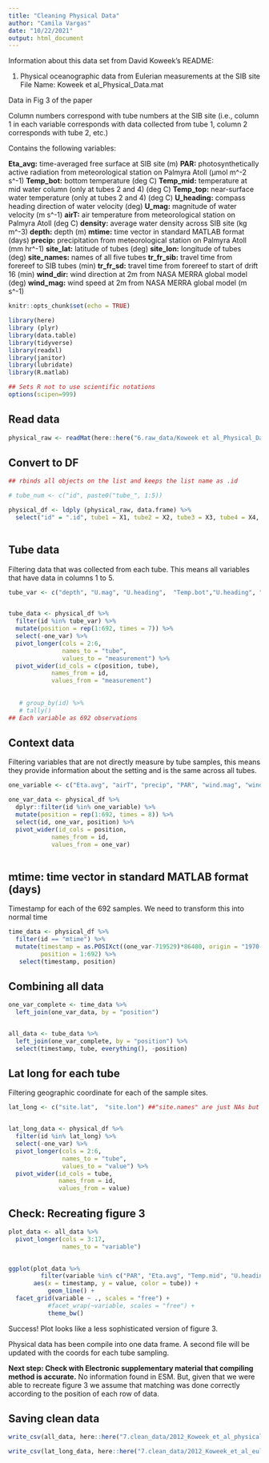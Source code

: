 ```yaml
---
title: "Cleaning Physical Data"
author: "Camila Vargas"
date: "10/22/2021"
output: html_document
---
```

Information about this data set from David Koweek's README:

1. Physical oceanographic data from Eulerian measurements at the SIB site
File Name:  Koweek et al_Physical_Data.mat

Data in Fig 3 of the paper 

Column numbers correspond with tube numbers at the SIB site (i.e., column 1 in each variable corresponds with data collected from tube 1, column 2 corresponds with tube 2, etc.)

Contains the following variables:

**Eta_avg:** time-averaged free surface at SIB site (m)
**PAR:** photosynthetically active radiation from meteorological station on Palmyra Atoll (μmol m^-2 s^-1)
**Temp_bot:** bottom temperature (deg C)
**Temp_mid:** temperature at mid water column (only at tubes 2 and 4) (deg C)
**Temp_top:** near-surface water temperature (only at tubes 2 and 4) (deg C)
**U_heading:** compass heading direction of water velocity (deg)
**U_mag:** magnitude of water velocity (m s^-1)
**airT:** air temperature from meteorological station on Palmyra Atoll (deg C)
**density:** average water density across SIB site (kg m^-3)
**depth:** depth (m)
**mtime:** time vector in standard MATLAB format (days)
**precip:** precipitation from meteorological station on Palmyra Atoll (mm hr^-1)
**site_lat:** latitude of tubes (deg)
**site_lon:** longitude of tubes (deg)
**site_names:** names of all five tubes
**tr_fr_sib:** travel time from forereef to SIB tubes (min)
**tr_fr_sd:** travel time from forereef to start of drift 16 (min)
**wind_dir:** wind direction at 2m from NASA MERRA global model (deg)
**wind_mag:** wind speed at 2m from NASA MERRA global model (m s^-1)

```r
knitr::opts_chunk$set(echo = TRUE)

library(here)
library (plyr)
library(data.table)
library(tidyverse)
library(readxl)
library(janitor)
library(lubridate)
library(R.matlab)

## Sets R not to use scientific notations
options(scipen=999) 


```


## Read data
```r

physical_raw <- readMat(here::here("6.raw_data/Koweek et al_Physical_Data.mat"))

```

## Convert to DF
```r
## rbinds all objects on the list and keeps the list name as .id

# tube_num <- c("id", paste0("tube_", 1:5))

physical_df <- ldply (physical_raw, data.frame) %>% 
  select("id" = ".id", tube1 = X1, tube2 = X2, tube3 = X3, tube4 = X4, tube5 = X5, one_var = "X..i..")
  
```


## Tube data
Filtering data that was collected from each tube. This means all variables that have data in columns 1 to 5.

```r

tube_var <- c("depth", "U.mag", "U.heading",  "Temp.bot","U.heading", "Temp.bot", "Temp.mid", "Temp.top", "tr.fr.sib")  ##9 variables


tube_data <- physical_df %>% 
  filter(id %in% tube_var) %>% 
  mutate(position = rep(1:692, times = 7)) %>% 
  select(-one_var) %>% 
  pivot_longer(cols = 2:6,
               names_to = "tube",
               values_to = "measurement") %>% 
  pivot_wider(id_cols = c(position, tube),
            names_from = id,
            values_from = "measurement")
  
 
   # group_by(id) %>% 
   # tally()
## Each variable as 692 observations
```



## Context data
Filtering variables that are not directly measure by tube samples, this means they provide information about the setting and is the same across all tubes.

```r
one_variable <- c("Eta.avg", "airT", "precip", "PAR", "wind.mag", "wind.dir", "density", "tr.fr.sd") ##8 variables

one_var_data <- physical_df %>% 
  dplyr::filter(id %in% one_variable) %>% 
  mutate(position = rep(1:692, times = 8)) %>% 
  select(id, one_var, position) %>% 
  pivot_wider(id_cols = position,
            names_from = id,
            values_from = one_var)
  

```

## mtime: time vector in standard MATLAB format (days)
Timestamp for each of the 692 samples.
We need to transform this into normal time

```r

time_data <- physical_df %>% 
  filter(id == "mtime") %>% 
  mutate(timestamp = as.POSIXct((one_var-719529)*86400, origin = "1970-01-01", tz = "HAST"),
         position = 1:692) %>% 
   select(timestamp, position)

```


## Combining all data
```r

one_var_complete <- time_data %>% 
  left_join(one_var_data, by = "position")


all_data <- tube_data %>% 
  left_join(one_var_complete, by = "position") %>% 
  select(timestamp, tube, everything(), -position)

```


## Lat long for each tube
Filtering geographic coordinate for each of the sample sites.

```r
lat_long <- c("site.lat",  "site.lon") ##"site.names" are just NAs but tube 1- 5 correspond to site T1-T5 in Figure 1.


lat_long_data <- physical_df %>% 
  filter(id %in% lat_long) %>% 
  select(-one_var) %>% 
  pivot_longer(cols = 2:6,
               names_to = "tube",
               values_to = "value") %>% 
  pivot_wider(id_cols = tube,
              names_from = id,
              values_from = value)

```

## Check: Recreating figure 3

```r
plot_data <- all_data %>% 
  pivot_longer(cols = 3:17,
               names_to = "variable")

  
ggplot(plot_data %>% 
         filter(variable %in% c("PAR", "Eta.avg", "Temp.mid", "U.heading", "U.mag", "tr.fr.sib")), 
       aes(x = timestamp, y = value, color = tube)) +
           geom_line() +
  facet_grid(variable ~ ., scales = "free") +
           #facet_wrap(~variable, scales = "free") +
           theme_bw()
```

Success! Plot looks like a less sophisticated version of figure 3.


Physical data has been compile into one data frame. A second file will be updated with the coords for each tube sampling.

**Next step: Check with Electronic supplementary material that compiling method is accurate.**
No information found in ESM. But, given that we were able to recreate figure 3 we assume that matching was done correctly according to the position of each row of data.

## Saving clean data

```r
write_csv(all_data, here::here("7.clean_data/2012_Koweek_et_al_physical_data.csv"))

write_csv(lat_long_data, here::here("7.clean_data/2012_Koweek_et_al_eulerian_SIB_coords.csv"))

```



